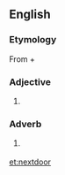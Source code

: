 ==English==

===Etymology===
From {{term|next||lang=en}} + {{term|door||lang=en}}

===Adjective===
{{en-adj|-}}

# {{context|nonstandard|lang=en}} {{alternative spelling of|next-door}}

===Adverb===
{{en-adv|-}}

# {{context|nonstandard|lang=en}} {{alternative spelling of|next-door}}

[[et:nextdoor]]